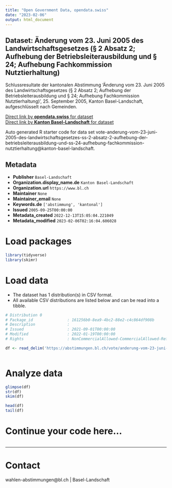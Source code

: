 ```yaml
---
title: "Open Government Data, opendata.swiss"
date: "2023-02-06"
output: html_document
---
```


## Dataset: Änderung vom 23. Juni 2005 des Landwirtschaftsgesetzes (§ 2 Absatz 2; Aufhebung der Betriebsleiterausbildung und § 24; Aufhebung Fachkommission Nutztierhaltung)

Schlussresultate der kantonalen Abstimmung 'Änderung vom 23. Juni 2005 des Landwirtschaftsgesetzes (§ 2 Absatz 2; Aufhebung der Betriebsleiterausbildung und § 24; Aufhebung Fachkommission Nutztierhaltung)', 25. September 2005, Kanton Basel-Landschaft, aufgeschlüsselt nach Gemeinden.

[Direct link by **opendata.swiss** for dataset](https://opendata.swiss/de/dataset/anderung-vom-23-juni-2005-des-landwirtschaftsgesetzes-2-absatz-2-aufhebung-der-betriebsleiterau)<br>
[Direct link by **Kanton Basel-Landschaft** for dataset](https://abstimmungen.bl.ch/vote/anderung-vom-23-juni-2005-des-landwirtschaftsgesetzes-ss-2-absatz-2-aufhebung-der-betriebsleiterausbildung-und-ss-24-aufhebung-fachkommission-nutztierhaltung/data)

Auto generated R starter code for data set vote-anderung-vom-23-juni-2005-des-landwirtschaftsgesetzes-ss-2-absatz-2-aufhebung-der-betriebsleiterausbildung-und-ss-24-aufhebung-fachkommission-nutztierhaltung@kanton-basel-landschaft.

## Metadata

- **Publisher** `Basel-Landschaft`
- **Organization.display_name.de** `Kanton Basel-Landschaft`
- **Organization.url** `https://www.bl.ch`
- **Maintainer** `None`
- **Maintainer_email** `None`
- **Keywords.de** `['abstimmung', 'kantonal']`
- **Issued** `2005-09-25T00:00:00`
- **Metadata_created** `2022-12-13T15:05:04.221049`
- **Metadata_modified** `2023-02-06T02:16:04.606028`


# Load packages

```r

library(tidyverse)
library(skimr)

```

# Load data

-   The dataset has 1 distribution(s) in CSV format.
-   All available CSV distributions are listed below and can be read into a tibble.

```r

# Distribution 0
# Package_id               : 161256b0-8ea9-4bc2-88e2-c4c864df908b
# Description              : 
# Issued                   : 2021-09-01T00:00:00
# Modified                 : 2022-01-19T00:00:00
# Rights                   : NonCommercialAllowed-CommercialAllowed-ReferenceRequired

df <- read_delim('https://abstimmungen.bl.ch/vote/anderung-vom-23-juni-2005-des-landwirtschaftsgesetzes-ss-2-absatz-2-aufhebung-der-betriebsleiterausbildung-und-ss-24-aufhebung-fachkommission-nutztierhaltung/data-csv')



```

# Analyze data

```r

glimpse(df)
str(df)
skim(df)

head(df)
tail(df)

```

# Continue your code here...

```r

```

------------------------------------------------------------------------

# Contact

wahlen-abstimmungen@bl.ch | Basel-Landschaft
